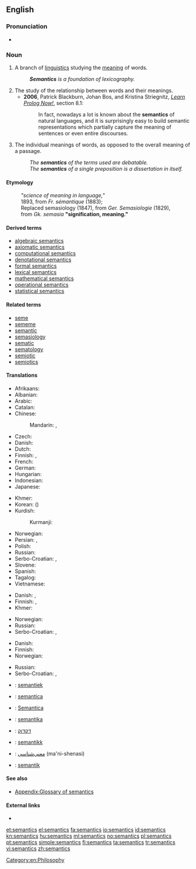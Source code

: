 ==English==

{{wikipedia}}

===Pronunciation===
* {{IPA|/sɪˈmæntɪks/}}

===Noun===
{{en-noun|-}}

# {{context|linguistics|lang=en}} A branch of [[linguistics]] studying the [[meaning]] of words.
#: '''''Semantics''' is a foundation of lexicography.''
# The study of the relationship between words and their meanings.
#* '''2006''', Patrick Blackburn, Johan Bos, and Kristina Striegnitz, ''[http://www.learnprolognow.org/lpnpage.php?pagetype=html&pageid=lpn-htmlse32 Learn Prolog Now!]'', section 8.1:
#*: In fact, nowadays a lot is known about the '''semantics''' of natural languages, and it is surprisingly easy to build semantic representations which partially capture the meaning of sentences or even entire discourses.
# The individual meanings of words, as opposed to the overall meaning of a passage.
#: ''The '''semantics''' of the terms used are debatable.''
#: ''The '''semantics''' of a single preposition is a dissertation in itself.''

====Etymology====
:''"science of meaning in language,"'' 
:1893, from ''Fr. sémantique'' (1883); 
:Replaced semasiology (1847), from ''Ger. Semasiologie'' (1829),
:from ''Gk. semasia'' '''"signification, meaning."'''

====Derived terms====
* [[algebraic semantics]]
* [[axiomatic semantics]]
* [[computational semantics]]
* [[denotational semantics]]
* [[formal semantics]]
* [[lexical semantics]]
* [[mathematical semantics]]
* [[operational semantics]]
* [[statistical semantics]]

====Related terms====
* [[seme]]
* [[sememe]]
* [[semantic]]
* [[semasiology]]
* [[sematic]]
* [[sematology]]
* [[semiotic]]
* [[semiotics]]

====Translations====
{{trans-top|science of the meaning of words}}
* Afrikaans: {{t-|af|semantiek}}
* Albanian: {{t-|sq|semantikë|f}}
* Arabic: {{t-|ar|علم المعاني|m|tr=ʿilm al-maʿānī|sc=Arab}}
* Catalan: {{t+|ca|semàntica|f}}
* Chinese:
*: Mandarin: {{t|cmn|語義學|sc=Hani}}, {{t|cmn|语义学|tr=yǔyìxué|sc=Hani}}
* Czech: {{t-|cs|sémantika|f}}
* Danish: {{t-|da|semantik|c}}
* Dutch: {{t+|nl|semantiek|f}}
* Finnish: {{t+|fi|semantiikka}}, {{t+|fi|merkitysoppi}}
* French: {{t+|fr|sémantique|f}}
* German: {{t+|de|Semantik|f}}
* Hungarian: {{t-|hu|szemantika}}
* Indonesian: {{t+|id|semantik}}
* Japanese: {{t-|ja|意味論|tr=いみろん, imiron|sc=Jpan}}
{{trans-mid}}
* Khmer: {{t-|km|និឃណ្ដសាស្ត្រ|sc=Khmr|tr=ni’kʰoanda’sah}}
* Korean: {{t+|ko|의미론|tr=uimiron|sc=Kore}} ({{t+|ko|意味論|sc=Kore}})
* Kurdish:
*: Kurmanji: {{t-|kmr|watenasî|f}}
* Norwegian: {{t+|no|semantikk|m}}
* Persian: {{t-|fa|علم معانی|tr='elm ma'âni|sc=fa-Arab}}, {{t-|fa|معنی‌شناسی|tr=ma'ni-šenâsi|sc=fa-Arab}}
* Polish: {{t+|pl|semantyka|f}}
* Russian: {{t+|ru|семантика|f|sc=Cyrl|tr=semántika}}
* Serbo-Croatian: {{t-|sh|семантика|f}}, {{t-|sh|semantika|f}}
* Slovene: {{t+|sl|pomenoslovje|n}}
* Spanish: {{t+|es|semántica|f}}
* Tagalog: {{t-|tl|semantika}}
* Vietnamese: {{t+|vi|ngữ nghĩa học}}
{{trans-bottom}}

{{trans-top|study of the relationship between words and their meanings}}
* Danish: {{t-|da|semantik|c}}, {{t-|da|betydningslære|c}}
* Finnish: {{t+|fi|semantiikka}}, {{t+|fi|merkitysoppi}}
* Khmer: {{t-|km|និឃណ្ដសាស្ត្រ|sc=Khmr|tr=ni’kʰoanda’sah}}
{{trans-mid}}
* Norwegian: {{t+|no|semantikk|m}}
* Russian: {{t+|ru|семантика|f|sc=Cyrl|tr=semántika}}
* Serbo-Croatian: {{t-|sh|семантика|f}}, {{t-|sh|semantika|f}}
{{trans-bottom}}

{{trans-top|individual meanings of words}}
* Danish: {{t-|da|semantik|c}}
* Finnish: {{t+|fi|semantiikka}}
* Norwegian: {{t+|no|semantikk|m}}
{{trans-mid}}
* Russian: {{t+|ru|семантика|f|sc=Cyrl|tr=semántika}}
* Serbo-Croatian: {{t-|sh|семантика|f}}, {{t-|sh|semantika|f}}
{{trans-bottom}}

{{checktrans-top}}
* {{ttbc|nl}}: [[semantiek]] {{f}}
* {{ttbc|ia}}: [[semantica]]
* {{ttbc|it}}: [[Semantica]] {{f}}
* {{ttbc|lt}}: [[semantika]] {{f}}
* {{ttbc|he}}: [[דקדוק]]
* {{ttbc|no}}: [[semantikk]] {{c}}
* {{ttbc|fa}}: [[معنی‌شناسی]] (ma'ni-shenasi)
* {{ttbc|sv}}: [[semantik]] {{c}}
{{trans-bottom}}

====See also====
* [[Appendix:Glossary of semantics]]

====External links====
<!-- Note: absent in Webster 1913 and Century 1911 -->
* {{R:OneLook}}

[[Category:en:Philosophy]]

[[et:semantics]]
[[el:semantics]]
[[fa:semantics]]
[[io:semantics]]
[[id:semantics]]
[[kn:semantics]]
[[hu:semantics]]
[[ml:semantics]]
[[no:semantics]]
[[pl:semantics]]
[[pt:semantics]]
[[simple:semantics]]
[[fi:semantics]]
[[ta:semantics]]
[[tr:semantics]]
[[vi:semantics]]
[[zh:semantics]]